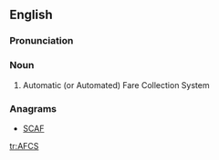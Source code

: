==English==

===Pronunciation===
{{rfp|acronym or initialism ?|lang=en}}

===Noun===
{{en-noun}}

# {{label|en|transport}} Automatic (or Automated) Fare Collection System

===Anagrams===
* [[SCAF#English|SCAF]]

[[tr:AFCS]]